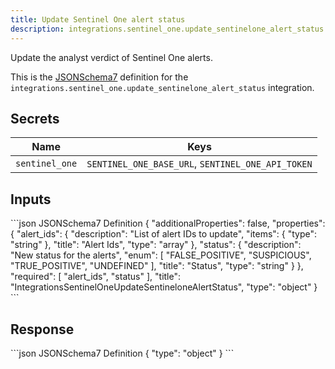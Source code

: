 ```yaml
---
title: Update Sentinel One alert status
description: integrations.sentinel_one.update_sentinelone_alert_status
---
```


Update the analyst verdict of Sentinel One alerts.

This is the [JSONSchema7](https://json-schema.org/draft-07/json-schema-release-notes) definition for the `integrations.sentinel_one.update_sentinelone_alert_status` integration.


## Secrets
| Name | Keys |
| --- | --- |
| `sentinel_one` | `SENTINEL_ONE_BASE_URL`, `SENTINEL_ONE_API_TOKEN` |

## Inputs

<CodeGroup>
```json JSONSchema7 Definition
{
    "additionalProperties": false,
    "properties": {
        "alert_ids": {
            "description": "List of alert IDs to update",
            "items": {
                "type": "string"
            },
            "title": "Alert Ids",
            "type": "array"
        },
        "status": {
            "description": "New status for the alerts",
            "enum": [
                "FALSE_POSITIVE",
                "SUSPICIOUS",
                "TRUE_POSITIVE",
                "UNDEFINED"
            ],
            "title": "Status",
            "type": "string"
        }
    },
    "required": [
        "alert_ids",
        "status"
    ],
    "title": "IntegrationsSentinelOneUpdateSentineloneAlertStatus",
    "type": "object"
}
```

</CodeGroup>

## Response

<CodeGroup>
```json JSONSchema7 Definition
{
    "type": "object"
}
```

</CodeGroup>
